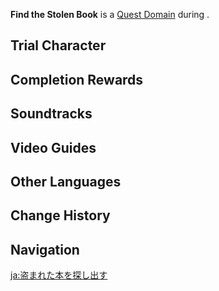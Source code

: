 {{Domain Infobox
|image        = Domain Story Quest Domain.png
|type         = Quest
|description  = The thief seems to be hiding inside the ruin...
|quest        = Lost Book
|quest_type   = Story
|region       = Mondstadt
|area         = Starfell Valley
|subarea      = Starsnatch Cliff
|requiredAR   = 15
|recLevel     = 30
|trial        = Lisa
}}
'''Find the Stolen Book''' is a [[Quest Domain]] during {{Quest|Lost Book}}.

==Trial Character==
{{Trial Character
|wl                      = 0, 1, 3, 4, 6, 7, 8
|character_name          = Lisa

|character_level0        = 19
|constellation0          = 0
|weapon_name0            = The Widsith
|weapon_level0           = 19
|refinement0             = 1
|artifact_flower0        = Adventurer's Flower
|artifact_feather0       = Adventurer's Tail Feather
|artifact_sands0         = Adventurer's Pocket Watch
|artifact_goblet0        = Adventurer's Golden Goblet
|artifact_circlet0       = Adventurer's Bandana
|artifact_level0         = 4
|set1_0                  = Adventurer
|set1_piece_bonus_0      = 4
|normal_attack_talent0   = 1
|elemental_skill_talent0 = 1
|elemental_burst_talent0 = 1
|hp0                     = 4,059
|atk0                    = 226
|def0                    = 119
|em0                     = 240
|er0                     = 100.0%
|crit_rate0              = 11.0%
|crit_dmg0               = 68.8%

|character_level1        = 30
|constellation1          = 2
|weapon_name1            = Magic Guide
|weapon_level1           = 30
|refinement1             = 1
|artifact_flower1        = Medal of the Brave
|artifact_feather1       = Prospect of the Brave
|artifact_sands1         = Fortitude of the Brave
|artifact_goblet1        = Outset of the Brave
|artifact_circlet1       = Crown of the Brave
|artifact_level1         = 12
|set1                    = Brave Heart
|set1_piece_bonus        = 4
|normal_attack_talent1   = 1
|elemental_skill_talent1 = 1
|elemental_burst_talent1 = 1
|hp1                     = 6,604
|atk1                    = 498
|def1                    = 199
|em1                     = 101
|er1                     = 103.5%
|crit_rate1              = 28.8%
|crit_dmg1               = 66.8%

|character_level3        = 41
|constellation3          = 3
|weapon_name3            = The Widsith
|weapon_level3           = 41
|refinement3             = 1
|artifact_flower3        = Medal of the Brave
|artifact_feather3       = Prospect of the Brave
|artifact_sands3         = Fortitude of the Brave
|artifact_goblet3        = Outset of the Brave
|artifact_circlet3       = Crown of the Brave
|artifact_level3         = 14
|set1_3                  = Brave Heart
|set1_piece_bonus_3      = 4
|normal_attack_talent3   = 1
|elemental_skill_talent3 = 1
|elemental_burst_talent3 = 4
|hp3                     = 10,133
|atk3                    = 861
|def3                    = 268
|em3                     = 41
|crit_rate3              = 37.0%
|crit_dmg3               = 103.3%
|er3                     = 104.7%

|character_level4        = 53
|constellation4          = 3
|weapon_name4            = The Widsith
|weapon_level4           = 53
|refinement4             = 1
|artifact_flower4        = Medal of the Brave
|artifact_feather4       = Prospect of the Brave
|artifact_sands4         = Fortitude of the Brave
|artifact_goblet4        = Outset of the Brave
|artifact_circlet4       = Crown of the Brave
|artifact_level4         = 14
|set1_4                  = Brave Heart
|set1_piece_bonus_4      = 4
|normal_attack_talent4   = 2
|elemental_skill_talent4 = 2
|elemental_burst_talent4 = 5
|hp4                     = 13,086
|atk4                    = 1,021
|def4                    = 350
|em4                     = 65
|crit_rate4              = 37.0%
|crit_dmg4               = 108.1%
|er4                     = 104.7%

|character_level6        = 74
|weapon_name6            = The Widsith
|weapon_level6           = 74
|refinement6             = 1
|constellation6          = 3
|artifact_flower6        = Royal Flora
|artifact_feather6       = Royal Plume
|artifact_sands6         = Royal Pocket Watch
|artifact_goblet6        = Royal Silver Urn
|artifact_circlet6       = Royal Masque
|artifact_level6         = 16
|set1_6                  = Noblesse Oblige
|set1_piece_bonus_6      = 4
|normal_attack_talent6   = 5
|elemental_skill_talent6 = 5
|elemental_burst_talent6 = 8
|hp6                     = 17,331
|atk6                    = 1,328
|def6                    = 548
|em6                     = 114
|er6                     = 135.0%
|crit_rate6              = 51.8%
|crit_dmg6               = 137.4%

|character_level7        = 82
|constellation7          = 3
|weapon_name7            = The Widsith
|weapon_level7           = 82
|refinement7             = 1
|artifact_flower7        = Royal Flora
|artifact_feather7       = Royal Plume
|artifact_sands7         = Royal Pocket Watch
|artifact_goblet7        = Royal Silver Urn
|artifact_circlet7       = Royal Masque
|artifact_level7         = 20
|set1_7                  = Noblesse Oblige
|set1_piece_bonus_7      = 4
|normal_attack_talent7   = 6
|elemental_skill_talent7 = 6
|elemental_burst_talent7 = 9
|hp7                     = 20,863
|atk7                    = 1,553
|def7                    = 654
|em7                     = 201
|crit_rate7              = 57.1%
|crit_dmg7               = 142.2%
|er7                     = 135.0%

|character_level8        = 84
|weapon_name8            = The Widsith
|weapon_level8           = 84
|refinement8             = 1
|constellation8          = 3
|artifact_flower8        = Royal Flora
|artifact_feather8       = Royal Plume
|artifact_sands8         = Royal Pocket Watch
|artifact_goblet8        = Royal Silver Urn
|artifact_circlet8       = Royal Masque
|artifact_level8         = 20
|set1_8                  = Noblesse Oblige
|set1_piece_bonus_8      = 4
|normal_attack_talent8   = 6
|elemental_skill_talent8 = 6
|elemental_burst_talent8 = 9
|hp8                     = 21,071
|atk8                    = 1,996
|def8                    = 663
|em8                     = 201
|er8                     = 135.0%
|crit_rate8              = 57.1%
|crit_dmg8               = 142.2%
}}

==Completion Rewards==
{{Card|Mora|10,000}}
{{Card|Adventurer's Experience|2}}
{{Card|Mystic Enhancement Ore|2}}
{{Card|Vajrada Amethyst Sliver|1}}
{{Card|The Pale Princess and the Six Pygmies|vol=1}}

==Soundtracks==
{{Soundtracks by Category Table|type=domain}}

==Video Guides==
{{EVT
|video1 = https://youtu.be/cMA9QZUKnWI
|caption1 = Find the Stolen Book Guide (4 Chests)
}}

==Other Languages==
{{Other Languages
|en      = Find the Stolen Book
|zhs     = 找回失窃的书本
|zhs_rm  = Zhǎohuí Shīqiè de Shūběn
|zht     = 找回失竊的書本
|zht_rm  = Zhǎohuí Shīqiè de Shūběn
|zh_tl   = Recover the Stolen Book
|ja      = 盗まれた本を探し出す
|ja_rm   = Nusumareta Hon wo Sagashidasu
|ja_tl   = Track Down the Stolen Book
|ko      = 도난당한 책 되찾기
|ko_rm   = Donandanghan Chaek Doechatkki
|ko_tl   = Find the Stolen Book
|es      = Encuentra el tomo robado
|es_tl   = Find the Stolen Tome
|fr      = Trouver le livré volé
|fr_tl   = Find the Stolen Book
|ru      = Поиск просроченной книги
|ru_tl   = Search for the Overkept Book
|th      = ตามหาหนังสือที่ถูกขโมย
|th_rm   = 
|th_tl   = 
|vi      = Tìm Lại Sách Bị Mất Cắp
|vi_tl   =Find the Stolen Book 
|de      = Finde das gestohlene Buch
|de_tl   = Find the Stolen Book
|id      = Temukan Buku yang Hilang
|id_tl   = Find the Lost Book
|pt      = Encontre os Livros Perdidos
|pt_tl   = Find the Lost Books
|tr      = Çalınan Kitabı bul.
|tr_tl   = 
|it      = Trova il libro rubato
|it_tl   = 
}}

==Change History==
{{Change History|1.0}}

==Navigation==
{{Domain Navbox|Temporary}}

[[ja:盗まれた本を探し出す]]